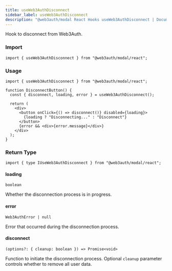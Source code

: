 ```yaml
---
title: useWeb3AuthDisconnect
sidebar_label: useWeb3AuthDisconnect
description: "@web3auth/modal React Hooks useWeb3AuthDisconnect | Documentation - Web3Auth"
---
```


Hook to disconnect from Web3Auth.

### Import

```tsx
import { useWeb3AuthDisconnect } from "@web3auth/modal/react";
```

### Usage

```tsx
import { useWeb3AuthDisconnect } from "@web3auth/modal/react";

function DisconnectButton() {
  const { disconnect, loading, error } = useWeb3AuthDisconnect();

  return (
    <div>
      <button onClick={() => disconnect()} disabled={loading}>
        {loading ? "Disconnecting..." : "Disconnect"}
      </button>
      {error && <div>{error.message}</div>}
    </div>
  );
}
```

### Return Type

```tsx
import { type IUseWeb3AuthDisconnect } from "@web3auth/modal/react";
```

#### loading

`boolean`

Whether the disconnection process is in progress.

#### error

`Web3AuthError | null`

Error that occurred during the disconnection process.

#### disconnect

`(options?: { cleanup: boolean }) => Promise<void>`

Function to initiate the disconnection process. Optional `cleanup` parameter controls whether to
remove all user data.
